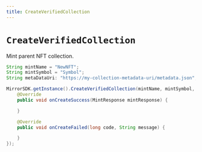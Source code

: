 ```yaml
---
title: CreateVerifiedCollection
---
```


# `CreateVerifiedCollection`

Mint parent NFT collection.

```java
String mintName = "NewNFT";
String mintSymbol = "Symbol";
String metaDataUri: "https://my-collection-metadata-uri/metadata.json";

MirrorSDK.getInstance().CreateVerifiedCollection(mintName, mintSymbol, metaDataUri, new CreateTopCollectionListener() {
    @Override
    public void onCreateSuccess(MintResponse mintResponse) {

    }

    @Override
    public void onCreateFailed(long code, String message) {

    }
});
```